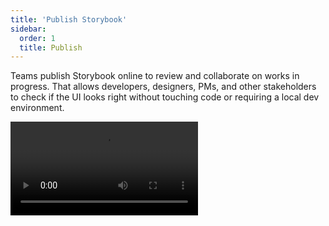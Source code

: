 ```yaml
---
title: 'Publish Storybook'
sidebar:
  order: 1
  title: Publish
---
```


Teams publish Storybook online to review and collaborate on works in progress. That allows developers, designers, PMs, and other stakeholders to check if the UI looks right without touching code or requiring a local dev environment.

<Video src="../_assets/sharing/storybook-publish-review-optimized.mp4" />

## Build Storybook as a static web application

First, we'll need to build Storybook as a static web application. The functionality is already built-in and pre-configured for most supported frameworks. Others require a bit of customization (e.g., Angular). Run the following command inside your project's root directory:

{/* prettier-ignore-start */}

<CodeSnippets path="build-storybook-production-mode.md" />

{/* prettier-ignore-end */}

<Callout variant="info" icon="💡">

  You can provide additional flags to customize the command. Read more about the flag options [here](../api/cli-options.mdx).

</Callout>

Storybook will create a static web application capable of being served by any web server. Preview it locally by running the following command:

```shell
npx http-server ./path/to/build
```

## Publish Storybook with Chromatic

Once you've built your Storybook as a static web app, you can publish it to your web host. We recommend [Chromatic](https://www.chromatic.com/?utm_source=storybook_website\&utm_medium=link\&utm_campaign=storybook), a free publishing service made for Storybook that documents, versions, and indexes your UI components securely in the cloud.

![Storybook publishing workflow](../_assets/sharing/workflow-publish.png)

To get started, sign up with your GitHub, GitLab, Bitbucket, or email and generate a unique *project-token* for your project.

Next, install the [Chromatic CLI](https://www.npmjs.com/package/chromatic) package from npm:

{/* prettier-ignore-start */}

<CodeSnippets path="chromatic-install.md" />

{/* prettier-ignore-end */}

Run the following command after the package finishes installing. Make sure that you replace `your-project-token` with your own project token.

```shell
npx chromatic --project-token=<your-project-token>
```

When Chromatic finishes, you should have successfully deployed your Storybook. Preview it by clicking the link provided (i.e., https://random-uuid.chromatic.com).

```shell
Build 1 published.

View it online at https://www.chromatic.com/build?appId=...&number=1.
```

![Chromatic publish build](../_assets/sharing/build-publish-only.png)

### Setup CI to publish automatically

Configure your CI environment to publish your Storybook and [run Chromatic](https://www.chromatic.com/docs/ci?utm_source=storybook_website\&utm_medium=link\&utm_campaign=storybook)) whenever you push code to a repository. Let's see how to set it up using GitHub Actions.

In your project's root directory, add a new file called `chromatic.yml` inside the `.github/workflows` directory:

{/* prettier-ignore-start */}

<CodeSnippets path="chromatic-github-action.md" />

{/* prettier-ignore-end */}

<Callout variant="info" icon="💡">

  Secrets are secure environment variables provided by GitHub so that you don't need to hard code your `project-token`. Read the [official documentation](https://docs.github.com/en/actions/security-guides/encrypted-secrets#creating-encrypted-secrets-for-a-repository) to learn how to configure them.

</Callout>

Commit and push the file. Congratulations, you've successfully automated publishing your Storybook. Now whenever you open a PR you’ll get a handy link to your published Storybook in your PR checks.

![PR check publish](../_assets/sharing/prbadge-publish.png)

### Review with your team

Publishing Storybook as part of the development process makes it quick and easy to [gather team feedback](https://storybook.js.org/tutorials/design-systems-for-developers/react/en/review/).

A common method to ask for review is to paste a link to the published Storybook in a pull request or Slack.

If you publish your Storybook to Chromatic, you can use the [UI Review](https://www.chromatic.com/features/publish?utm_source=storybook_website\&utm_medium=link\&utm_campaign=storybook) feature to automatically scan your PRs for new and updated stories. That makes it easy to identify what changed and give feedback.

![UI review in Chromatic](../_assets/sharing/workflow-uireview.png)

### Versioning and history

When you publish Storybook, you also get component history and versioning down to the commit. That's useful during implementation review for comparing components between branches/commits to past versions.

![Library history in Chromatic](../_assets/sharing/workflow-history-versioning.png)

## Publish Storybook to other services

You can publish the static Storybook web app to many hosts. We maintain [`storybook-deployer`](https://github.com/storybookjs/storybook-deployer), a handy tool to help you publish to AWS or GitHub pages.

But features like [Composition](./storybook-composition.mdx), [embed](./embed.mdx), history, and versioning require tighter integration with Storybook APIs and secure authentication. Your hosting provider may not be capable of supporting these features. Learn about the Component Publishing Protocol (CPP) to see what.

<details>
  <summary><h3>Component Publishing Protocol (CPP)</h3></summary>

  Storybook can communicate with services that host built Storybooks online. This enables features such as [Composition](./storybook-composition.mdx). We categorize services via compliance with the "Component Publishing Protocol" (CPP) with various levels of support in Storybook.

  ### CPP level 1

  This level of service serves published Storybooks and makes the following available:

  * Versioned endpoints, URLs that resolve to different published Storybooks depending on a `version=x.y.z` query parameter (where `x.y.z` is the released version of the package).
  * Support for `/stories.json`
  * Support for `/metadata.json` and the `releases` field.

  Example: [Chromatic](https://www.chromatic.com/?utm_source=storybook_website\&utm_medium=link\&utm_campaign=storybook)

  ### CPP level 0

  This level of service can serve published Storybooks but has no further integration with Storybook’s APIs.

  Examples: [Netlify](https://www.netlify.com/), [S3](https://aws.amazon.com/en/s3/)
</details>

## Search engine optimization (SEO)

If your Storybook is publically viewable, you may wish to configure how it is represented in search engine result pages.

### Description

You can provide a description for search engines to display in the results listing, by adding the following to the `manager-head.html` file in your config directory:

{/* prettier-ignore-start */}

<CodeSnippets path="seo-description.md" />

{/* prettier-ignore-end */}

<Callout variant="info">

  You cannot also define <code>\<title></code> in this file, because Storybook generates the document title for you to include information about the currently-viewed component and story.

</Callout>

### Preventing your Storybook from being crawled

You can prevent your published Storybook from appearing in search engine results by including a `noindex` meta tag, which you can do by adding the following to the `manager-head.html` file in your config directory:

{/* prettier-ignore-start */}

<CodeSnippets path="seo-noindex.md" />

{/* prettier-ignore-end */}
